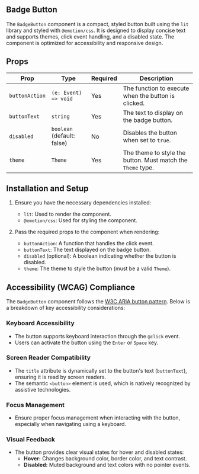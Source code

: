 

<Meta title="Components/Buttons/Badge Button" of={stories} />

## Badge Button

The `BadgeButton` component is a compact, styled button built using the `lit` library and styled
with `@emotion/css`. It is designed to display concise text and supports themes, click event
handling, and a disabled state. The component is optimized for accessibility and responsive design.

<Primary />
<Controls />

## Props

| **Prop**       | **Type**                   | **Required** | **Description**                                             |
| -------------- | -------------------------- | ------------ | ----------------------------------------------------------- |
| `buttonAction` | `(e: Event) => void`       | Yes          | The function to execute when the button is clicked.         |
| `buttonText`   | `string`                   | Yes          | The text to display on the badge button.                    |
| `disabled`     | `boolean` (default: false) | No           | Disables the button when set to `true`.                     |
| `theme`        | `Theme`                    | Yes          | The theme to style the button. Must match the `Theme` type. |

## Installation and Setup

1. Ensure you have the necessary dependencies installed:

   - `lit`: Used to render the component.
   - `@emotion/css`: Used for styling the component.

2. Pass the required props to the component when rendering:
   - `buttonAction`: A function that handles the click event.
   - `buttonText`: The text displayed on the badge button.
   - `disabled` (optional): A boolean indicating whether the button is disabled.
   - `theme`: The theme to style the button (must be a valid `Theme`).

## Accessibility (WCAG) Compliance

The `BadgeButton` component follows the
[W3C ARIA button pattern](https://www.w3.org/WAI/ARIA/apg/patterns/button/). Below is a breakdown of
key accessibility considerations:

### Keyboard Accessibility

- The button supports keyboard interaction through the `@click` event.
- Users can activate the button using the `Enter` or `Space` key.

### Screen Reader Compatibility

- The `title` attribute is dynamically set to the button's text (`buttonText`), ensuring it is read
  by screen readers.
- The semantic `<button>` element is used, which is natively recognized by assistive technologies.

### Focus Management

- Ensure proper focus management when interacting with the button, especially when navigating using
  a keyboard.

### Visual Feedback

- The button provides clear visual states for hover and disabled states:
  - **Hover:** Changes background color, border color, and text contrast.
  - **Disabled:** Muted background and text colors with no pointer events.
